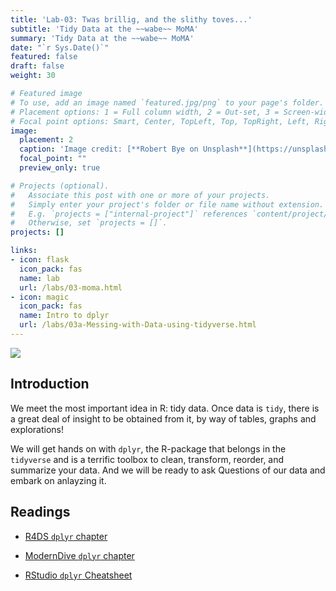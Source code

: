 ```yaml
---
title: 'Lab-03: Twas brillig, and the slithy toves...'
subtitle: 'Tidy Data at the ~~wabe~~ MoMA'
summary: 'Tidy Data at the ~~wabe~~ MoMA'
date: "`r Sys.Date()`"
featured: false
draft: false
weight: 30

# Featured image
# To use, add an image named `featured.jpg/png` to your page's folder.
# Placement options: 1 = Full column width, 2 = Out-set, 3 = Screen-width
# Focal point options: Smart, Center, TopLeft, Top, TopRight, Left, Right, BottomLeft, Bottom, BottomRight
image:
  placement: 2
  caption: 'Image credit: [**Robert Bye on Unsplash**](https://unsplash.com/photos/a3Mv2jJTI0s)'
  focal_point: ""
  preview_only: true

# Projects (optional).
#   Associate this post with one or more of your projects.
#   Simply enter your project's folder or file name without extension.
#   E.g. `projects = ["internal-project"]` references `content/project/deep-learning/index.md`.
#   Otherwise, set `projects = []`.
projects: []

links:
- icon: flask
  icon_pack: fas
  name: lab
  url: /labs/03-moma.html
- icon: magic
  icon_pack: fas
  name: Intro to dplyr
  url: /labs/03a-Messing-with-Data-using-tidyverse.html
---
```

![](featured.jpg)

##  Introduction

We meet the most important idea in R: tidy data. Once data is `tidy`, there is a great deal of insight to be obtained from it, by way of tables, graphs and explorations!

We will get hands on with `dplyr`, the R-package that belongs in the `tidyverse` and is a terrific toolbox to clean, transform, reorder, and summarize your data. And we will be ready to ask Questions of our data and embark on anlayzing it. 

## Readings



+ [R4DS `dplyr` chapter](http://r4ds.had.co.nz/transform.html)

+ [ModernDive `dplyr` chapter](http://moderndive.com/5-wrangling.html)

+ [RStudio `dplyr` Cheatsheet](https://github.com/rstudio/cheatsheets/blob/master/data-transformation.pdf)
